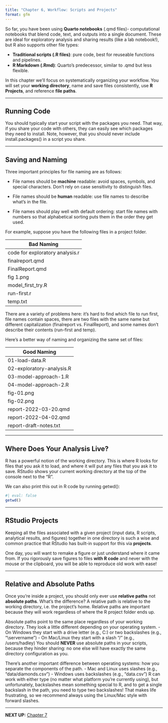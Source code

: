 ```yaml
---
title: "Chapter 6, Workflow: Scripts and Projects"
format: gfm
---
```


So far, you have been using **Quarto notebooks** (.qmd files)- computational notebooks that blend code, text, and outputs into a single document.
These are ideal for exploratory analysis and sharing results (like a lab notebook!), but R also supports other file types:

- **Traditional scripts (.R files)**: pure code, best for reuseable functions and pipelines.
- **R Markdown (.Rmd)**: Quarto's predecessor, similar to .qmd but less flexible.

In this chapter we'll focus on systematically organizing your workflow.
You will set your **working directory**, name and save files consistently, use **R Projects**, and reference **file paths**.

------------------------------------------------------------------------

## Running Code

You should typically start your script with the packages you need.
That way, if you share your code with others, they can easily see which packages they need to install.
Note, however, that you should never include install.packages() in a script you share.

------------------------------------------------------------------------

## Saving and Naming

Three important principles for file naming are as follows:

- File names should be **machine** readable: avoid spaces, symbols, and special characters.
Don’t rely on case sensitivity to distinguish files.

- File names should be **human** readable: use file names to describe what’s in the file.

- File names should play well with default ordering: start file names with numbers so that alphabetical sorting puts them in the order they get used.

For example, suppose you have the following files in a project folder.

 | Bad Naming  |
|--------|
| code for exploratory analysis.r  | 
|  finalreport.qmd  | 
| FinalReport.qmd | 
|  fig 1.png | 
|   model_first_try.R | 
|  run-first.r | 
|   temp.txt | 

  
There are a variety of problems here: it’s hard to find which file to run first, file names contain spaces, there are two files with the same name but different capitalization (finalreport vs. FinalReport), and some names don’t describe their contents (run-first and temp).

Here’s a better way of naming and organizing the same set of files:

 | Good Naming  |
|--------|
| 01-load-data.R | 
|   02-exploratory-analysis.R  | 
|   03-model-approach-1.R | 
|   04-model-approach-2.R   | 
|    fig-01.png   | 
|   fig-02.png | 
|    report-2022-03-20.qmd | 
|     report-2022-04-02.qmd | 
|      report-draft-notes.txt | 


------------------------------------------------------------------------

## Where Does Your Analysis Live?

R has a powerful notion of the working directory.
This is where R looks for files that you ask it to load, and where it will put any files that you ask it to save.
RStudio shows your current working directory at the top of the console next to the "R".

We can also print this out in R code by running getwd():
```r
#| eval: false
getwd()
```

------------------------------------------------------------------------

## RStudio Projects

Keeping all the files associated with a given project (input data, R scripts, analytical results, and figures) together in one directory is such a wise and common practice that RStudio has built-in support for this via **projects**.

One day, you will want to remake a figure or just understand where it came from.
If you rigorously save figures to files **with R code** and never with the mouse or the clipboard, you will be able to reproduce old work with ease!

------------------------------------------------------------------------

## Relative and Absolute Paths

Once you’re inside a project, you should only ever use **relative paths** not **absolute paths**.
What’s the difference?
A relative path is relative to the working directory, i.e. the project’s home.
Relative paths are important because they will work regardless of where the R project folder ends up.

Absolute paths point to the same place regardless of your working directory.
They look a little different depending on your operating system.
  - On Windows they start with a drive letter (e.g., C:) or two backslashes (e.g., "\\servername") 
  - On Mac/Linux they start with a slash “/” (e.g., /users/hadley)
You should **NEVER** use absolute paths in your scripts, because they hinder sharing: no one else will have exactly the same directory configuration as you.

There’s another important difference between operating systems: how you separate the components of the path.
  - Mac and Linux uses slashes (e.g., "data/diamonds.csv")
  - Windows uses backslashes (e.g., "data\diamonds.csv")
R can work with either type (no matter what platform you’re currently using), but unfortunately, backslashes mean something special to R, and to get a single backslash in the path, you need to type two backslashes!
That makes life frustrating, so we recommend always using the Linux/Mac style with forward slashes.

------------------------------------------------------------------------

**NEXT UP:** [Chapter 7](https://github.com/UCSC-Treehouse/Essential-skills-for-Treehouse-computational-research/blob/main/Chapter-Instructions/Chapter_07_Instructions.md)
